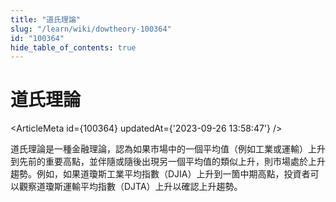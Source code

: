 ```yaml
---
title: "道氏理論"
slug: "/learn/wiki/dowtheory-100364"
id: "100364"
hide_table_of_contents: true
---
```



# 道氏理論

<ArticleMeta id={100364} updatedAt={'2023-09-26 13:58:47'} />
<div className='border-solid border-b border-t-0 my-4 border-[var(--ifm-color-gray-300)]' />

道氏理論是一種金融理論，認為如果市場中的一個平均值（例如工業或運輸）上升到先前的重要高點，並伴隨或隨後出現另一個平均值的類似上升，則市場處於上升趨勢。例如，如果道瓊斯工業平均指數（DJIA）上升到一箇中期高點，投資者可以觀察道瓊斯運輸平均指數（DJTA）上升以確認上升趨勢。
